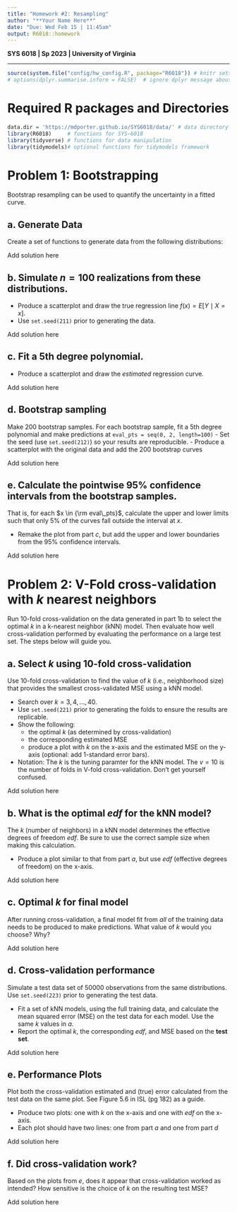 ```yaml
---
title: "Homework #2: Resampling" 
author: "**Your Name Here**"
date: "Due: Wed Feb 15 | 11:45am"
output: R6018::homework
---
```


**SYS 6018 | Sp 2023 | University of Virginia**

------------------------------------------------------------------------

```r
source(system.file("config/hw_config.R", package="R6018")) # knitr settings
# options(dplyr.summarise.inform = FALSE)  # ignore dplyr message about grouping
```


# Required R packages and Directories


::: {.solution}
```r
data.dir = 'https://mdporter.github.io/SYS6018/data/' # data directory
library(R6018)     # functions for SYS-6018
library(tidyverse) # functions for data manipulation 
library(tidymodels)# optional functions for tidymodels framework
```
:::



# Problem 1: Bootstrapping 

Bootstrap resampling can be used to quantify the uncertainty in a fitted curve. 

## a. Generate Data

Create a set of functions to generate data from the following distributions:
\begin{align*}
X &\sim \mathcal{U}(0, 2) \qquad \text{Uniform in $[0,2]$}\\
Y &= 1 + 2x + 5\sin(5x) + \epsilon \\
\epsilon &\sim \mathcal{N}(0,\, \sigma=2.5)
\end{align*}

::: {.solution}
Add solution here
:::

## b. Simulate $n=100$ realizations from these distributions. 

- Produce a scatterplot and draw the true regression line $f(x) = E[Y \mid X=x]$. 
- Use `set.seed(211)` prior to generating the data.

::: {.solution}
Add solution here
:::


## c. Fit a 5th degree polynomial. 

- Produce a scatterplot and draw the *estimated* regression curve.


::: {.solution}
Add solution here
:::

## d. Bootstrap sampling

Make 200 bootstrap samples. For each bootstrap sample, fit a 5th degree polynomial and make predictions at `eval_pts = seq(0, 2, length=100)`
- Set the seed (use `set.seed(212)`) so your results are reproducible.
- Produce a scatterplot with the original data and add the 200 bootstrap curves

::: {.solution}
Add solution here
:::

    
## e. Calculate the pointwise 95% confidence intervals from the bootstrap samples. 

That is, for each $x \in {\rm eval\_pts}$, calculate the upper and lower limits such that only 5% of the curves fall outside the interval at $x$. 

- Remake the plot from part *c*, but add the upper and lower boundaries from the 95% confidence intervals. 

::: {.solution}
Add solution here
:::


# Problem 2: V-Fold cross-validation with $k$ nearest neighbors

Run 10-fold cross-validation on the data generated in part 1b to select the optimal $k$ in a k-nearest neighbor (kNN) model. Then evaluate how well cross-validation performed by evaluating the performance on a large test set. The steps below will guide you.


## a. Select $k$ using $10$-fold cross-validation

Use $10$-fold cross-validation to find the value of $k$ (i.e., neighborhood size) that provides the smallest cross-validated MSE using a kNN model. 

- Search over $k=3,4,\ldots, 40$.
- Use `set.seed(221)` prior to generating the folds to ensure the results are replicable. 
- Show the following:
    - the optimal $k$ (as determined by cross-validation)
    - the corresponding estimated MSE
    - produce a plot with $k$ on the x-axis and the estimated MSE on the y-axis (optional: add 1-standard error bars). 
- Notation: The $k$ is the tuning paramter for the kNN model. The $v=10$ is the number of folds in V-fold cross-validation. Don't get yourself confused.

::: {.solution}
Add solution here
:::



## b. What is the optimal *edf* for the kNN model?

The $k$ (number of neighbors) in a kNN model determines the effective degrees of freedom *edf*. Be sure to use the correct sample size when making this calculation. 

- Produce a plot similar to that from part *a*, but use *edf* (effective degrees of freedom) on the x-axis. 

::: {.solution}
Add solution here
:::



## c. Optimal $k$ for final model

After running cross-validation, a final model fit from *all* of the training data needs to be produced to make predictions. What value of $k$ would you choose? Why? 


::: {.solution}
Add solution here
:::

## d. Cross-validation performance

Simulate a test data set of $50000$ observations from the same distributions. Use `set.seed(223)` prior to generating the test data. 

- Fit a set of kNN models, using the full training data, and calculate the mean squared error (MSE) on the test data for each model. Use the same $k$ values in *a*. 
- Report the optimal $k$, the corresponding *edf*, and MSE based on the **test set**.

::: {.solution}
Add solution here
:::

## e. Performance Plots

Plot both the cross-validation estimated and (true) error calculated from the test data on the same plot. See Figure 5.6 in ISL (pg 182) as a guide. 

- Produce two plots: one with $k$ on the x-axis and one with *edf* on the x-axis.
- Each plot should have two lines: one from part *a* and one from part *d* 
    
::: {.solution}
Add solution here
:::
    
## f. Did cross-validation work?

Based on the plots from *e*, does it appear that cross-validation worked as intended? How sensitive is the choice of $k$ on the resulting test MSE?      

::: {.solution}
Add solution here
:::








